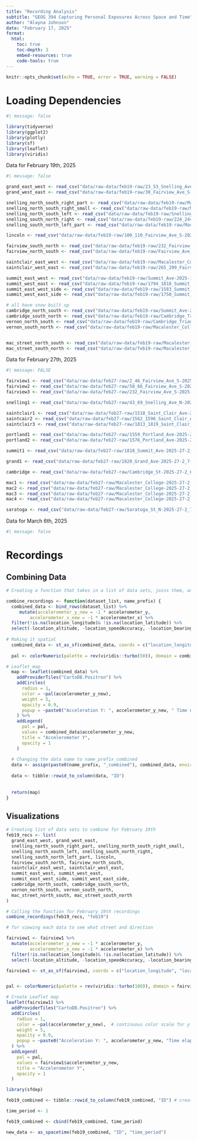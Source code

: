```yaml
---
title: "Recording Analysis"
subtitle: "GEOG 394 Capturing Personal Exposures Across Space and Time"
author: "Alayna Johnson"
date: "February 17, 2025"
format:
  html:
    toc: true
    toc-depth: 3
    embed-resources: true
    code-tools: true
---
```


```r
knitr::opts_chunk$set(echo = TRUE, error = TRUE, warning = FALSE)
```


# Loading Dependencies

```r
#| message: false

library(tidyverse)
library(ggplot2)
library(plotly)
library(sf)
library(leaflet)
library(viridis)
```


Data for February 19th, 2025

```r
#| message: false

grand_east_west <- read_csv("data/raw-data/feb19-raw/23_53_Snelling_Ave_S-2025-19-2_3-33-02 PM.csv")
grand_west_east <- read_csv("data/raw-data/feb19-raw/30_Fairview_Ave_S-2025-19-2_3-40-03 PM.csv")

snelling_north_south_right_part <- read_csv("data/raw-data/feb19-raw/Macalester_College-2025-19-2_3-41-54 PM.csv")
snelling_north_south_right_small <- read_csv("data/raw-data/feb19-raw/Macalester_College-2025-19-2_4-02-02 PM.csv")
snelling_north_south_left <- read_csv("data/raw-data/feb19-raw/Snelling_Ave_N-2025-19-2_3-47-43 PM.csv")
snelling_south_north_right <- read_csv("data/raw-data/feb19-raw/224_244_Snelling_Ave_S-2025-19-2_3-54-16 PM.csv")
snelling_south_north_left_part <- read_csv("data/raw-data/feb19-raw/Macalester_College-2025-19-2_3-31-46 PM.csv")

lincoln <- read_csv("data/raw-data/feb19-raw/100_110_Fairview_Ave_S-2025-19-2_4-17-30 PM.csv")

fairview_south_north <- read_csv("data/raw-data/feb19-raw/232_Fairview_Ave_S-2025-19-2_3-44-20 PM.csv")
fairview_north_south <- read_csv("data/raw-data/feb19-raw/Fairview_Ave_N-2025-19-2_3-27-57 PM.csv")

saintclair_east_west <- read_csv("data/raw-data/feb19-raw/Macalester_College-2025-19-2_3-43-07 PM.csv")
saintclair_west_east <- read_csv("data/raw-data/feb19-raw/265_299_Fairview_Ave_S-2025-19-2_3-29-41 PM.csv")

summit_east_west <- read_csv("data/raw-data/feb19-raw/Summit_Ave-2025-19-2_3-26-14 PM.csv")
summit_west_east <- read_csv("data/raw-data/feb19-raw/1794_1818_Summit_Ave-2025-19-2_3-45-53 PM.csv")
summit_east_west_side <- read_csv("data/raw-data/feb19-raw/1583_Summit_Ave-2025-19-2_3-56-43 PM.csv")
summit_west_east_side <- read_csv("data/raw-data/feb19-raw/1750_Summit_Ave-2025-19-2_4-00-23 PM.csv")

# all have snow built up
cambridge_north_south <- read_csv("data/raw-data/feb19-raw/Summit_Ave-2025-19-2_4-12-59 PM.csv")
cambridge_south_north <- read_csv("data/raw-data/feb19-raw/Cambridge_Triangle-2025-19-2_4-06-21 PM.csv")
vernon_north_south <- read_csv("data/raw-data/feb19-raw/Cambridge_Triangle-2025-19-2_4-14-51 PM.csv")
vernon_south_north <- read_csv("data/raw-data/feb19-raw/Macalester_College-2025-19-2_4-05-24 PM.csv")


mac_street_north_south <- read_csv("data/raw-data/feb19-raw/Macalester_College-2025-19-2_4-03-06 PM.csv")
mac_street_south_north <- read_csv("data/raw-data/feb19-raw/Macalester_College-2025-19-2_4-24-20 PM.csv")

```

Data for February 27th, 2025

```r
#| message: FALSE

fairview1 <- read_csv("data/raw-data/feb27-raw/2_46_Fairview_Ave_S-2025-27-2_7-21-44 PM.csv")
fairview2 <- read_csv("data/raw-data/feb27-raw/58_66_Fairview_Ave_S-2025-27-2_7-07-08 PM.csv")
fairview3 <- read_csv("data/raw-data/feb27-raw/232_Fairview_Ave_S-2025-27-2_6-58-09 PM.csv")

snelling1 <- read_csv("data/raw-data/feb27-raw/43_69_Snelling_Ave_N-2025-27-2_7-17-59 PM.csv")

saintclair1 <- read_csv("data/raw-data/feb27-raw/1518_Saint_Clair_Ave-2025-27-2_7-14-57 PM.csv")
saintcair2 <- read_csv("data/raw-data/feb27-raw/1562_1596_Saint_Clair_Ave-2025-27-2_7-00-20 PM.csv")
saintclair3 <- read_csv("data/raw-data/feb27-raw/1813_1819_Saint_Clair_Ave-2025-27-2_7-38-09 PM.csv")

portland1 <- read_csv("data/raw-data/feb27-raw/1559_Portland_Ave-2025-27-2_7-05-48 PM.csv")
portland2 <- read_csv("data/raw-data/feb27-raw/1576_Portland_Ave-2025-27-2_7-35-22 PM.csv")

summit1 <- read_csv("data/raw-data/feb27-raw/1818_Summit_Ave-2025-27-2_7-39-20 PM.csv")

grand1 <- read_csv("data/raw-data/feb27-raw/1820_Grand_Ave-2025-27-2_7-24-59 PM.csv")

cambridge <- read_csv("data/raw-data/feb27-raw/Cambridge_St-2025-27-2_6-56-48 PM.csv")

mac1 <- read_csv("data/raw-data/feb27-raw/Macalester_College-2025-27-2_6-53-24 PM.csv")
mac2 <- read_csv("data/raw-data/feb27-raw/Macalester_College-2025-27-2_7-23-31 PM.csv")
mac3 <- read_csv("data/raw-data/feb27-raw/Macalester_College-2025-27-2_7-29-01 PM.csv")
mac4 <- read_csv("data/raw-data/feb27-raw/Macalester_College-2025-27-2_7-36-58 PM.csv")

saratoga <- read_csv("data/raw-data/feb27-raw/Saratoga_St_N-2025-27-2_7-11-33 PM.csv")


```


Data for March 6th, 2025

```r
#| message: false


```


# Recordings

## Combining Data

```r
# Creating a function that takes in a list of data sets, joins them, and creates a simple visualization using leaflet

combine_recordings <- function(dataset_list, name_prefix) {
  combined_data <- bind_rows(dataset_list) %>%
     mutate(accelerometer_y_new = -1 * accelerometer_y,
         accelerometer_x_new = -1 * accelerometer_x) %>%
  filter(!is.na(location_longitude)& !is.na(location_latitude)) %>%
  select(-location_altitude, -location_speedAccuracy, -location_bearingAccuracy, - location_altitudeAboveMeanSeaLevel, -location_bearing, -location_horizontalAccuracy, -location_verticalAccuracy, -location_speed, -accelerometerUncalibrated_z, -accelerometerUncalibrated_x, -accelerometerUncalibrated_y, -accelerometerUncalibrated_local_time, -accelerometer_x, -accelerometer_y, -accelerometer_local_time)
  
# Making it spatial
  combined_data <- st_as_sf(combined_data, coords = c("location_longitude", "location_latitude"), crs = 4326)
  
  pal <- colorNumeric(palette = rev(viridis::turbo(50)), domain = combined_data$accelerometer_y_new)

# Leaflet map
  map <- leaflet(combined_data) %>%
    addProviderTiles("CartoDB.Positron") %>%
    addCircles(
      radius = 1,
      color = ~pal(accelerometer_y_new),
      weight = 5,
      opacity = 0.9,
      popup = ~paste0("Acceleration Y: ", accelerometer_y_new, " Time elapsed: ", seconds_elapsed)
    ) %>%
    addLegend(
      pal = pal, 
      values = combined_data$accelerometer_y_new, 
      title = "Accelerometer Y",
      opacity = 1
    )
  
  # Changing the data name to name_prefix_combined
  data <- assign(paste0(name_prefix, "_combined"), combined_data, envir = .GlobalEnv)
  
  data <- tibble::rowid_to_column(data, "ID")
  
  
  return(map)
}

```

## Visualizations

```r
# Creating list of data sets to combine for February 19th
feb19_recs <- list(
  grand_east_west, grand_west_east,
  snelling_north_south_right_part, snelling_north_south_right_small,
  snelling_north_south_left, snelling_south_north_right,
  snelling_south_north_left_part, lincoln,
  fairview_south_north, fairview_north_south,
  saintclair_east_west, saintclair_west_east,
  summit_east_west, summit_west_east,
  summit_east_west_side, summit_west_east_side,
  cambridge_north_south, cambridge_south_north,
  vernon_north_south, vernon_south_north,
  mac_street_north_south, mac_street_south_north
)

# Calling the function for February 19th recordings
combine_recordings(feb19_recs, "feb19")

```





```r
# for viewing each data to see what street and direction

fairview1 <- fairview1 %>%
  mutate(accelerometer_y_new = -1 * accelerometer_y,
         accelerometer_x_new = -1 * accelerometer_x) %>%
  filter(!is.na(location_longitude)& !is.na(location_latitude)) %>%
  select(-location_altitude, -location_speedAccuracy, -location_bearingAccuracy, - location_altitudeAboveMeanSeaLevel, -location_bearing, -location_horizontalAccuracy, -location_verticalAccuracy, -location_speed, -accelerometerUncalibrated_z, -accelerometerUncalibrated_x, -accelerometerUncalibrated_y, -accelerometerUncalibrated_local_time, -accelerometer_x, -accelerometer_y, -accelerometer_local_time)

fairview1 <- st_as_sf(fairview1, coords = c("location_longitude", "location_latitude"), crs = 4326)


pal <- colorNumeric(palette = rev(viridis::turbo(100)), domain = fairview1$accelerometer_y_new)

# Create Leaflet map
leaflet(fairview1) %>%
  addProviderTiles("CartoDB.Positron") %>%
  addCircles(
    radius = 1,
    color = ~pal(accelerometer_y_new),  # continuous color scale for y acceleration
    weight = 5,
    opacity = 0.9,
    popup = ~paste0("Acceleration Y: ", accelerometer_y_new, "Time elapsed: ", seconds_elapsed)
  ) %>%
  addLegend(
    pal = pal, 
    values = fairview1$accelerometer_y_new, 
    title = "Accelerometer Y",
    opacity = 1
  )
```



```r
library(sfdep)

feb19_combined <- tibble::rowid_to_column(feb19_combined, "ID") # creating arbitrary id column

time_period <- 1

feb19_combined <- cbind(feb19_combined, time_period)

new_data <- as_spacetime(feb19_combined, "ID", "time_period")
```

